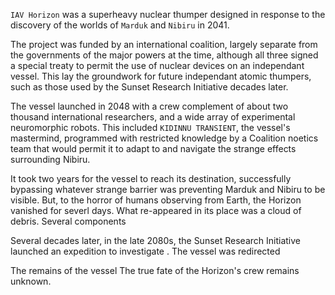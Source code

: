 ---
---


`IAV Horizon` was a superheavy nuclear thumper designed in response to the discovery of the worlds of `Marduk` and `Nibiru` in 2041.

The project was funded by an international coalition, largely separate from the governments of the major powers at the time, although all three signed a special treaty to permit the use of nuclear devices on an independant vessel. This lay the groundwork for future independant atomic thumpers, such as those used by the Sunset Research Initiative decades later.

The vessel launched in 2048 with a crew complement of about two thousand international researchers, and a wide array of experimental neuromorphic robots. This included `KIDINNU TRANSIENT`, the vessel's mastermind, programmed with restricted knowledge by a Coalition noetics team that would permit it to adapt to and navigate the strange effects surrounding Nibiru.

It took two years for the vessel to reach its destination, successfully bypassing whatever strange barrier was preventing Marduk and Nibiru to be visible. But, to the horror of humans observing from Earth, the Horizon vanished for severl days. What re-appeared in its place was a cloud of debris. Several components

Several decades later, in the late 2080s, the Sunset Research Initiative launched an expedition to investigate . The vessel was redirected

The remains of the vessel The true fate of the Horizon's crew remains unknown.